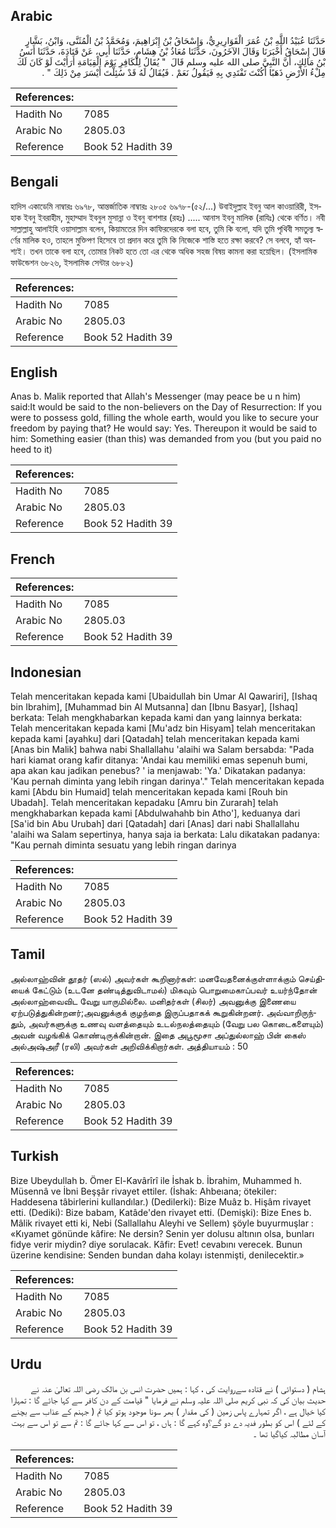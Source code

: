 ## Arabic


<div dir="rtl" lang="ar" style={{fontSize:'larger',backgroundColor:'#f8f9fa',padding:20}}>
حَدَّثَنَا عُبَيْدُ اللَّهِ بْنُ عُمَرَ الْقَوَارِيرِيُّ، وَإِسْحَاقُ بْنُ إِبْرَاهِيمَ، وَمُحَمَّدُ بْنُ الْمُثَنَّى، وَابْنُ، بَشَّارٍ قَالَ إِسْحَاقُ أَخْبَرَنَا وَقَالَ الآخَرُونَ، حَدَّثَنَا مُعَاذُ بْنُ هِشَامٍ، حَدَّثَنَا أَبِي، عَنْ قَتَادَةَ، حَدَّثَنَا أَنَسُ بْنُ مَالِكٍ، أَنَّ النَّبِيَّ صلى الله عليه وسلم قَالَ ‏ "‏ يُقَالُ لِلْكَافِرِ يَوْمَ الْقِيَامَةِ أَرَأَيْتَ لَوْ كَانَ لَكَ مِلْءُ الأَرْضِ ذَهَبًا أَكُنْتَ تَفْتَدِي بِهِ فَيَقُولُ نَعَمْ ‏.‏ فَيُقَالُ لَهُ قَدْ سُئِلْتَ أَيْسَرَ مِنْ ذَلِكَ ‏"‏ ‏.‏
</div>
<div style={{backgroundColor:'#f8f9fa',padding:20, marginBottom: 10}}><table> <thead> <tr> <th>References:</th> <th></th> </tr> </thead> <tbody><tr><td>Hadith No</td><td>7085</td></tr><tr><td>Arabic No</td><td>2805.03</td></tr><tr><td>Reference</td><td>Book 52 Hadith 39</td></tr></tbody></table></div>

## Bengali


<div dir="ltr" lang="bn" style={{fontSize:'larger',backgroundColor:'#f8f9fa',padding:20}}>
হাদিস একাডেমি নাম্বারঃ ৬৯৭৮, আন্তর্জাতিক নাম্বারঃ ২৮০৫ ৬৯৭৮-(৫২/...) উবাইদুল্লাহ ইবনু আল কাওয়ারিরী, ইসহাক ইবনু ইবরাহীম, মুহাম্মাদ ইবনুল মুসান্না ও ইবনু বাশশার (রহঃ) ..... আনাস ইবনু মালিক (রাযিঃ) থেকে বর্ণিত। নবী সাল্লাল্লাহু আলাইহি ওয়াসাল্লাম বলেন, কিয়ামতের দিন কাফিরদেরকে বলা হবে, তুমি কি বলো, যদি তুমি পৃথিবী সমতুল্য স্বর্ণের মালিক হও, তাহলে মুক্তিপণ হিসেবে তা প্রদান করে তুমি কি নিজেকে শাস্তি হতে রক্ষা করবে? সে বলবে, হ্যাঁ অবশ্যই। তখন তাকে বলা হবে, তোমার নিকট হতে তো এর থেকে অধিক সহজ বিষয় কামনা করা হয়েছিল। (ইসলামিক ফাউন্ডেশন ৬৮২৬, ইসলামিক সেন্টার ৬৮৮২)
</div>
<div style={{backgroundColor:'#f8f9fa',padding:20, marginBottom: 10}}><table> <thead> <tr> <th>References:</th> <th></th> </tr> </thead> <tbody><tr><td>Hadith No</td><td>7085</td></tr><tr><td>Arabic No</td><td>2805.03</td></tr><tr><td>Reference</td><td>Book 52 Hadith 39</td></tr></tbody></table></div>

## English


<div dir="ltr" lang="en" style={{fontSize:'larger',backgroundColor:'#f8f9fa',padding:20}}>
Anas b. Malik reported that Allah's Messenger (may peace be u n him) said:It would be said to the non-believers on the Day of Resurrection: If you were to possess gold, filling the whole earth, would you like to secure your freedom by paying that? He would say: Yes. Thereupon it would be said to him: Something easier (than this) was demanded from you (but you paid no heed to it)
</div>
<div style={{backgroundColor:'#f8f9fa',padding:20, marginBottom: 10}}><table> <thead> <tr> <th>References:</th> <th></th> </tr> </thead> <tbody><tr><td>Hadith No</td><td>7085</td></tr><tr><td>Arabic No</td><td>2805.03</td></tr><tr><td>Reference</td><td>Book 52 Hadith 39</td></tr></tbody></table></div>

## French


<div dir="ltr" lang="fr" style={{fontSize:'larger',backgroundColor:'#f8f9fa',padding:20}}>

</div>
<div style={{backgroundColor:'#f8f9fa',padding:20, marginBottom: 10}}><table> <thead> <tr> <th>References:</th> <th></th> </tr> </thead> <tbody><tr><td>Hadith No</td><td>7085</td></tr><tr><td>Arabic No</td><td>2805.03</td></tr><tr><td>Reference</td><td>Book 52 Hadith 39</td></tr></tbody></table></div>

## Indonesian


<div dir="ltr" lang="id" style={{fontSize:'larger',backgroundColor:'#f8f9fa',padding:20}}>
Telah menceritakan kepada kami [Ubaidullah bin Umar Al Qawariri], [Ishaq bin Ibrahim], [Muhammad bin Al Mutsanna] dan [Ibnu Basyar], [Ishaq] berkata: Telah mengkhabarkan kepada kami dan yang lainnya berkata: Telah menceritakan kepada kami [Mu'adz bin Hisyam] telah menceritakan kepada kami [ayahku] dari [Qatadah] telah menceritakan kepada kami [Anas bin Malik] bahwa nabi Shallallahu 'alaihi wa Salam bersabda: "Pada hari kiamat orang kafir ditanya: 'Andai kau memiliki emas sepenuh bumi, apa akan kau jadikan penebus? ' ia menjawab: 'Ya.' Dikatakan padanya: 'Kau pernah diminta yang lebih ringan darinya'." Telah menceritakan kepada kami [Abdu bin Humaid] telah menceritakan kepada kami [Rouh bin Ubadah]. Telah menceritakan kepadaku [Amru bin Zurarah] telah mengkhabarkan kepada kami [Abdulwahahb bin Atho'], keduanya dari [Sa'id bin Abu Urubah] dari [Qatadah] dari [Anas] dari nabi Shallallahu 'alaihi wa Salam sepertinya, hanya saja ia berkata: Lalu dikatakan padanya: "Kau pernah diminta sesuatu yang lebih ringan darinya
</div>
<div style={{backgroundColor:'#f8f9fa',padding:20, marginBottom: 10}}><table> <thead> <tr> <th>References:</th> <th></th> </tr> </thead> <tbody><tr><td>Hadith No</td><td>7085</td></tr><tr><td>Arabic No</td><td>2805.03</td></tr><tr><td>Reference</td><td>Book 52 Hadith 39</td></tr></tbody></table></div>

## Tamil


<div dir="ltr" lang="ta" style={{fontSize:'larger',backgroundColor:'#f8f9fa',padding:20}}>
அல்லாஹ்வின் தூதர் (ஸல்) அவர்கள் கூறினார்கள்: மனவேதனைக்குள்ளாக்கும் செய்தியைக் கேட்டும் (உடனே தண்டித்துவிடாமல்) மிகவும் பொறுமைகாப்பவர் உயர்ந்தோன் அல்லாஹ்வைவிட வேறு யாருமில்லை. மனிதர்கள் (சிலர்) அவனுக்கு இணையை ஏற்படுத்துகின்றனர்;அவனுக்குக் குழந்தை இருப்பதாகக் கூறுகின்றனர். அவ்வாறிருந்தும், அவர்களுக்கு உணவு வளத்தையும் உடல்நலத்தையும் (வேறு பல கொடைகளையும்) அவன் வழங்கிக் கொண்டிருக்கின்றான். இதை அபூமூசா அப்துல்லாஹ் பின் கைஸ் அல்அஷ்அரீ (ரலி) அவர்கள் அறிவிக்கிறார்கள். அத்தியாயம் : 50
</div>
<div style={{backgroundColor:'#f8f9fa',padding:20, marginBottom: 10}}><table> <thead> <tr> <th>References:</th> <th></th> </tr> </thead> <tbody><tr><td>Hadith No</td><td>7085</td></tr><tr><td>Arabic No</td><td>2805.03</td></tr><tr><td>Reference</td><td>Book 52 Hadith 39</td></tr></tbody></table></div>

## Turkish


<div dir="ltr" lang="tr" style={{fontSize:'larger',backgroundColor:'#f8f9fa',padding:20}}>
Bize Ubeydullah b. Ömer El-Kavârîrî ile İshak b. İbrahim, Muhammed h. Müsennâ ve İbni Beşşâr rivayet ettiler. (İshak: Ahbeıana; ötekiler: Haddesena tâbirlerini kullandılar.) (Dedilerki): Bize Muâz b. Hişâm rivayet etti. (Dediki): Bize babam, Katâde'den rivayet etti. (Demişki): Bize Enes b. Mâlik rivayet etti ki, Nebi (Sallallahu Aleyhi ve Sellem) şöyle buyurmuşlar : «Kıyamet gönünde kâfire: Ne dersin? Senin yer dolusu altının olsa, bunları fidye verir miydin? diye sorulacak. Kâfir: Evet! cevabını verecek. Bunun üzerine kendisine: Senden bundan daha kolayı istenmişti, denilecektir.»
</div>
<div style={{backgroundColor:'#f8f9fa',padding:20, marginBottom: 10}}><table> <thead> <tr> <th>References:</th> <th></th> </tr> </thead> <tbody><tr><td>Hadith No</td><td>7085</td></tr><tr><td>Arabic No</td><td>2805.03</td></tr><tr><td>Reference</td><td>Book 52 Hadith 39</td></tr></tbody></table></div>

## Urdu


<div dir="rtl" lang="ur" style={{fontSize:'larger',backgroundColor:'#f8f9fa',padding:20}}>
ہشام ( دستوائی ) نے قتادہ سےروایت کی ، کہا : ہمیں حضرت انس بن مالک رضی اللہ تعالیٰ عنہ نے حدیث بیان کی کہ نبی کریم صلی اللہ علیہ وسلم نے فرمایا " قیامت کے دن کافر سے کہا جائے گا : تمہارا کیا خیال ہے ، اگر تمہارے پاس زمین ( کی مقدار ) بھر سونا موجود ہوتو کیا تم ( جہنم کے عذاب سے بچنے کے لئے ) اس کو بطور فدیہ دے دو گے؟وہ کہے گا : ہاں ، تو اس سے کہا جائے گا : تم سے تو اس سے بہت آسان مطالبہ کیاگیا تھا ۔
</div>
<div style={{backgroundColor:'#f8f9fa',padding:20, marginBottom: 10}}><table> <thead> <tr> <th>References:</th> <th></th> </tr> </thead> <tbody><tr><td>Hadith No</td><td>7085</td></tr><tr><td>Arabic No</td><td>2805.03</td></tr><tr><td>Reference</td><td>Book 52 Hadith 39</td></tr></tbody></table></div>